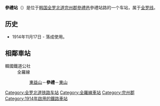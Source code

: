 {{unreferenced|time=2014-08-11T14:39:14+00:00}}
{{朝鮮半島車站資訊
|公司色 = #0066b3
|文字色 = 
|站名 = 參禮站<br />{{lang|en|Samnye}}
|圖片 =Korail Jeolla Line Samnye Station Rearside.jpg
|pxl = 
|圖片說明 =车站站舍
|所屬路線 = [[全罗线|全罗线]]
|車站編號 = 
|前一站 = [[東益山站|東益山]]
|前一站距離 = 10.8
|後一站距離 = 4.0
|後一站 = [[東山站_(全羅北道)|東山]]
|距離 = 13.6
|起點站 = [[益山站|益山]]
|諺文 = 삼례역
|朝鮮漢字 = 參禮驛
|文觀部式 =Samnye-yeok 
|馬-賴式 =Samnye-yŏk
|副站名 = 
|停站路線數 = 
|所屬公司 = [[韩国铁道公社|韩国铁道公社]]
|所在地 =[[全罗北道|全罗北道]][[完州郡|完州郡]][[參禮邑|參禮邑]]參禮站路83
|車站構造 = 地面车站
|月台配置 = 
|啟用年月日 =1914年11月17日 
|廢站年月日 = 
|上下車人次 =
|統計年度 =
|轉車 = 
|備註 = 
|全寬備註 = 
}}

'''參禮站'''（{{kor|諺=삼례역|漢=參禮驛|羅=Samnye yeok|f=y}}）是位于[[韩国|韩国]][[全罗北道|全罗北道]][[完州郡|完州郡]][[參禮邑|參禮邑]]參禮站路的一个车站，属于[[全罗线|全罗线]]。

== 历史 ==
*1914年11月17日 - 落成使用。

== 相鄰車站 ==
;韓國鐵道公社
:全羅線
::[[東益山站|東益山]]－'''參禮'''－[[東山站_(全羅北道)|東山]]

{{全罗线}}
{{无穷花号}}

[[Category:全罗北道铁路车站|Category:全罗北道铁路车站]]
[[Category:全羅線車站|Category:全羅線車站]]
[[Category:完州郡|Category:完州郡]]
[[Category:1914年啟用的鐵路車站|Category:1914年啟用的鐵路車站]]